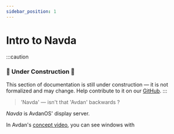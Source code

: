 ```yaml
---
sidebar_position: 1
---
```

# Intro to Navda

:::caution
### 🚧 Under Construction 🚧
This section of documentation is still under construction — it is not formalized and may change.
Help contribute to it on our [GitHub](https://github.com/Avdan-OS/docsite/tree/main/docs/navda/navda-intro.mdx).
:::

> 'Navda' — isn't that 'Avdan' backwards ? 


*Navda* is AvdanOS' display server.

In Avdan's [concept video](https://www.youtube.com/watch?v=tXFEiw1aJTw),
you can see windows with 